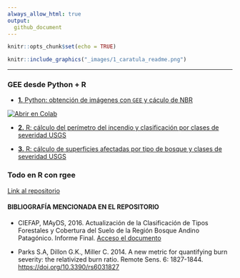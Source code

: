 ```yaml
---
always_allow_html: true
output:
  github_document
---
```


```r
knitr::opts_chunk$set(echo = TRUE)
```

```r

knitr::include_graphics("_images/1_caratula_readme.png")

```

----------------------------------------
### **GEE desde Python + R**


- [**1.** Python: obtención de imágenes con `GEE` y cáculo de NBR]()

[![Abrir en Colab](https://colab.research.google.com/assets/colab-badge.svg)](https://colab.research.google.com/github.com/romina-gonzalez-musso/Severidad_incendios/blob/main/Py_R/GEE_dNBR_%5B1%5D_Compuesto_rango_fechas.ipynb)

- [**2.** R: cálculo del perímetro del incendio y clasificación por clases de severidad USGS]()

- [**3.** R: cálculo de superficies afectadas por tipo de bosque y clases de severidad USGS]()

### **Todo en R con rgee**


[Link al repositorio](https://github.com/romina-gonzalez-musso/Severidad_Incendio-Steffen-Martin22?tab=readme-ov-file)


#### **BIBLIOGRAFÍA MENCIONADA EN EL REPOSITORIO**

- CIEFAP, MAyDS, 2016. Actualización de la Clasificación de Tipos Forestales y Cobertura del Suelo de la Región Bosque Andino Patagónico. Informe Final. [Acceso el documento](https://www.argentina.gob.ar/sites/default/files/informe_final_ccs_bap_20160712.pdf)

- Parks S.A, Dillon G.K., Miller C. 2014. A new metric for quantifying burn severity: the relativized burn ratio. Remote Sens. 6: 1827-1844. [https://doi.org/10.3390/rs6031827](https://doi.org/10.3390/rs6031827)


